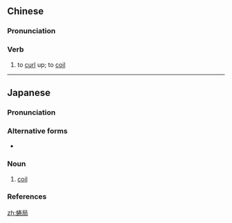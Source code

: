 ==Chinese==
{{zh-forms}}

===Pronunciation===
{{zh-pron
|m=quánjú
|cat=v
}}

===Verb===
{{zh-verb}}

# {{lb|zh|literary}} to [[curl]] up; to [[coil]]

----

==Japanese==
{{ja-kanjitab|sort=とぐろ|yomi=irr}}

===Pronunciation===
{{ja-pron|yomi=irr|とぐろ|acc=3|acc_ref=DJR,NHK|acc2=0|acc2_ref=DJR,NHK}}

===Alternative forms===
* {{ja-l|塒}}

===Noun===
{{ja-noun|とぐろ}}

# [[coil]]

===References===
<references/>

[[zh:蜷局]]
